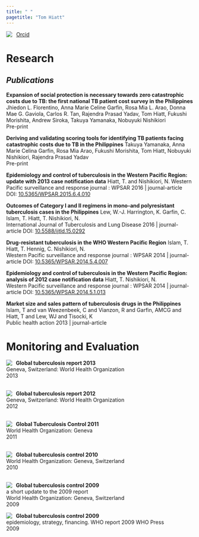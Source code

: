 ```yaml
---
title: " "
pagetitle: "Tom Hiatt"
---
```


<link rel="stylesheet" href="styles.css" type="text/css">
<link rel="stylesheet" href="academicicons/css/academicons.min.css"/>

<img src="https://orcid.org/sites/default/files/images/orcid_16x16.png"   align="left"> &nbsp;   [Orcid](https://orcid.org/0000-0003-0056-1433)

# Research

## *Publications*

**Expansion of social protection is necessary towards zero catastrophic costs due to TB: the first national TB patient cost survey in the Philippines** Jhiedon L. Florentino, Anna Marie Celine Garfin, Rosa Mia L. Arao, Donna Mae G. Gaviola, Carlos R. Tan, Rajendra Prasad Yadav, Tom Hiatt, Fukushi Morishita, Andrew Siroka, Takuya Yamanaka, Nobuyuki Nishikiori  
Pre-print

**Deriving and validating scoring tools for identifying TB patients facing catastrophic costs due to TB in the Philippines** Takuya Yamanaka, Anna Marie Celina Garfin, Rosa Mia Arao, Fukushi Morishita, Tom Hiatt, Nobuyuki Nishikiori, Rajendra Prasad Yadav  
Pre-print

**Epidemiology and control of tuberculosis in the Western Pacific Region: update with 2013 case notification data** Hiatt, T. and Nishikiori, N.
Western Pacific surveillance and response journal : WPSAR
2016 | journal-article
DOI: [10.5365/WPSAR.2015.6.4.010](https://doi.org/10.5365/WPSAR.2015.6.4.010)

**Outcomes of Category I and II regimens in mono-and polyresistant tuberculosis cases in the Philippines** Lew, W.-J.
Harrington, K.
Garfin, C.
Islam, T.
Hiatt, T.
Nishikiori, N.  
International Journal of Tuberculosis and Lung Disease
2016 | journal-article
DOI: [10.5588/ijtld.15.0292](https://doi.org/10.5588/ijtld.15.0292)


**Drug-resistant tuberculosis in the WHO Western Pacific Region** Islam, T.
Hiatt, T.
Hennig, C.
Nishikiori, N.    
Western Pacific surveillance and response journal : WPSAR
2014 | journal-article
DOI: [10.5365/WPSAR.2014.5.4.007](https://doi.org/10.5365/WPSAR.2014.5.4.007)


**Epidemiology and control of tuberculosis in the Western Pacific Region: analysis of 2012 case notification data** Hiatt, T.
Nishikiori, N.  
Western Pacific surveillance and response journal : WPSAR
2014 | journal-article
DOI: [10.5365/WPSAR.2014.5.1.013](https://doi.org/10.5365/WPSAR.2014.5.1.013)

**Market size and sales pattern of tuberculosis drugs in the Philippines** Islam, T and van Weezenbeek, C and Vianzon, R and Garfin, AMCG and Hiatt, T and Lew, WJ and Tisocki, K   
Public health action 
2013 | journal-article



# Monitoring and Evaluation

<img align="left" src="images/gtbr13_cover_60px.jpg" style="margin-right: 10px">

**Global tuberculosis report 2013**  
Geneva, Switzerland: World Health Organization  
2013   
<br>  

<img align="left" src="images/gbt12_60.gif" style="margin-right: 10px">

**Global tuberculosis report 2012**  
Geneva, Switzerland: World Health Organization  
2012   
<br> 

<img align="left" src="images/2011cover60px.jpg" style="margin-right: 10px">


**Global Tuberculosis Control 2011**  
World Health Organization: Geneva  
2011  
<br> 

<img align="left" src="images/gtbr10_60.gif" style="margin-right: 10px">


**Global tuberculosis control 2010**  
World Health Organization: Geneva, Switzerland  
2010  
<br> 

<img align="left" src="images/gtbr09update60px.gif" style="margin-right: 10px">


**Global tuberculosis control 2009**  
a short update to the 2009 report  
World Health Organization: Geneva, Switzerland  
2009 
<br> 

<img align="left" src="images/cover09_60px.gif" style="margin-right: 10px">


**Global tuberculosis control 2009**  
epidemiology, strategy, financing. WHO report 2009
WHO Press  
2009  
<br> 


